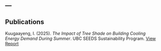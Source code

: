 ---
---
## Publications
Kuugaayeng, I. (2025). *The Impact of Tree Shade on Building Cooling Energy Demand During Summer*. UBC SEEDS Sustainability Program. [View Report](https://sustain.ubc.ca/sites/default/files/seedslibrary/Final%20Report%20Impact%20of%20Tree%20Shade%20on%20Building%20Cooling%20Energy%20Demand%20in%20Summer.pdf)

